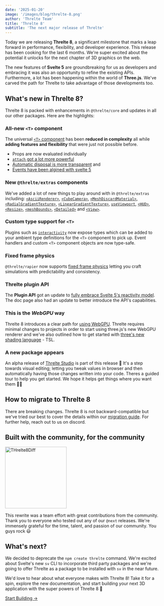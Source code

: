 ```yaml
---
date: '2025-01-20'
image: '/images/blog/threlte-8.png'
author: 'Threlte Team'
title: 'Threlte 8'
subtitle: 'The next major release of Threlte'
---
```


Today we are releasing **Threlte 8**, a significant milestone that marks a leap
forward in performance, flexibility, and developer experience. This release has
been cooking for the last 6 months. We're super excited about the potential it
unlocks for the next chapter of 3D graphics on the web.

The new features of **Svelte 5** are groundbreaking for us as developers and
embracing it was also an opportunity to refine the existing APIs. Furthermore, a
lot has been happening within the world of **Three.js**. We've carved the path
for Threlte to take advantage of those developments too.

## What's new in Threlte 8?

Threlte 8 is packed with enhancements in `@threlte/core` and updates in all our
other packages. Here are the highlights:

### All-new `<T>` component

The universal [`<T>` component](/reference/core/t) has been **reduced in
complexity** all while **adding features and flexibility** that were just not
possible before.

- Props are now evaluated individually
- [`attach` got a lot more
  powerful](/learn/advanced/migration-guides#attach-api--trait-components)
- [Automatic disposal is more
  transparent](docs/learn/advanced/migration-guides#automatic-disposal) and
- [Events have been algined with svelte 5](/learn/advanced/migration-guides#events)

### New `@threlte/extras` components

We've added a lot of new things to play around with in `@threlte/extras` including:
[`<AsciiRenderer>`](/reference/extras/ascii-renderer),
[`<CubeCamera>`](/reference/extras/cube-camera),
[`<MeshDiscardMaterial>`](/reference/extras/discard-material),
[`<RadialGradientTexture>`](/reference/extras/radial-gradient-texture),
[`<LinearGradientTexture>`](/reference/extras/linear-gradient-texture),
[`useViewport`](/reference/extras/use-viewport),
[`<HUD>`](/reference/extras/hud),
[`<Resize>`](/reference/extras/resize),
[`<meshBounds>`](/reference/extras/mesh-bounds),
[`<Detailed>`](/reference/extras/detailed) and
[`<View>`](/reference/extras/view).

### Custom type support for `<T>`

Plugins such as
[`interactivity`](/reference/extras/interactivity#prop-types) now expose
types which can be added to your ambient type definitions for the `<T>`
component to pick up. Event handlers and custom `<T>` component objects are now
type-safe.

### Fixed frame physics

`@threlte/rapier` now supports [fixed frame
physics](/reference/rapier/framerate) letting you craft simulations with
predictability and consistency.

### Threlte plugin API

The **Plugin API** got an update to [fully embrace Svelte 5's reactivity
model](/learn/advanced/migration-guides#plugin-api). The doc page also
had an update to better introduce the API's capabilities.

### This is the _WebGPU_ way

Threlte 8 introduces a clear path for [using
WebGPU](/learn/advanced/webgpu). Threlte requires minimal changes to
projects in order to start using three.js's new WebGPU renderer and we've also
outlined how to get started with [three's new shading
language](https://github.com/mrdoob/three.js/wiki/Three.js-Shading-Language) -
TSL.

### A new package appears

An alpha release of [Threlte Studio](/reference/studio/getting-started) is
part of this release 🎉 It's a step towards visual editing; letting you tweak
values in browser and then automatically having those changes written into your
code. Theres a guided tour to help you get started. We hope it helps get things
where you want them 🚀😀

## How to migrate to Threlte 8

There are breaking changes. Threlte 8 is not backward-compatible but we've
tried our best to cover the details within our [migration
guide](/learn/advanced/migration-guides#threlte-8). For further help,
reach out to us on discord.

## Built with the community, for the community

<img
  width="200"
  src="/threlte-8-diff.png"
  alt="THrelte8Diff"
/>

This rewrite was a team effort with great contributions from the community.
Thank you to everyone who tested out any of our `@next` releases. We're immensely
grateful for the time, talent, and passion of our community. You guys rock 😃

## What's next?

We decided to deprecate the `npm create threlte` command. We're excited about
Svelte's new `sv` CLI to incorporate third party packages and we're going to
offer Threlte as a package to be installed with `sv` in the near future.

We'd love to hear about what everyone makes with Threlte 8! Take it for a spin,
explore the new documentation, and start building your next 3D application with
the super powers of Threlte 8 🎉

<div class="mt-12 flex justify-center">
  <a
    href="/learn/getting-started/introduction"
    class="bg-orange glow-orange hover:glow-orange-400 group flex w-fit flex-row gap-3 rounded-md px-7 py-4 text-center hover:bg-orange-400 hover:no-underline"
  >
    <p class="text-white! no-underline! my-0 text-lg">Start Building →</p>
  </a>
</div>
